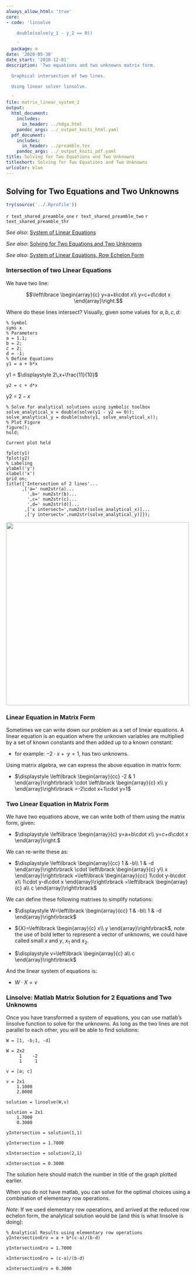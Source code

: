 ```yaml
---
always_allow_html: 'true'
core:
- code: 'linsolve

    double(solve(y_1 - y_2 == 0))

    '
  package: m
date: '2020-05-30'
date_start: '2018-12-01'
description: 'Two equations and two unknowns matrix form.

  Graphical intersection of two lines.

  Using linear solver linsolve.

  '
file: matrix_linear_system_2
output:
  html_document:
    includes:
      in_header: ../hdga.html
    pandoc_args: ../_output_kniti_html.yaml
  pdf_document:
    includes:
      in_header: ../preamble.tex
    pandoc_args: ../_output_kniti_pdf.yaml
title: Solving for Two Equations and Two Unknowns
titleshort: Solving for Two Equations and Two Unknowns
urlcolor: blue
---
```


## Solving for Two Equations and Two Unknowns

```r
try(source('../.Rprofile'))
```

`r text_shared_preamble_one`
`r text_shared_preamble_two`
`r text_shared_preamble_thr`

*See also*: [System of Linear
Equations](https://fanwangecon.github.io/Math4Econ/matrix_system_of_equations/matrix_linear_equations.html)

*See also*: [Solving for Two Equations and Two
Unknowns](https://fanwangecon.github.io/Math4Econ/matrix_system_of_equations/matrix_linear_system_2.html)

*See also*: [System of Linear Equations, Row Echelon
Form](https://fanwangecon.github.io/Math4Econ/matrix_system_of_equations/matrix_row_echelon_form.html)

### Intersection of two Linear Equations

We have two line:

$$\left\lbrace \begin{array}{c}
y=a+b\cdot x\\
y=c+d\cdot x
\end{array}\right.$$

Where do these lines intersect? Visually, given some values for
$a,b,c,d$:

    % Symbol
    syms x 
    % Parameters
    a = 1.1;
    b = 2;
    c = 2;
    d = -1;
    % Define Equations
    y1 = a + b*x

y1 = $\displaystyle 2\,x+\frac{11}{10}$

    y2 = c + d*x

y2 = $\displaystyle 2-x$

    % Solve for analytical solutions using symbolic toolbox
    solve_analytical_x = double(solve(y1 - y2 == 0));
    solve_analytical_y = double(subs(y1, solve_analytical_x));
    % Plot Figure
    figure();
    hold;

    Current plot held

    fplot(y1)
    fplot(y2)
    % Labeling
    ylabel('y')
    xlabel('x')
    grid on;
    title({'Intersection of 2 lines'...
          ,['a=' num2str(a)...
            ',b=' num2str(b)...
            ',c=' num2str(c)...
            ',d=' num2str(d)]...
           ,['x intersect=',num2str(solve_analytical_x)]...
           ,['y intersect=',num2str(solve_analytical_y)]});

![](_img/matrix_linear_system_2_images/figure_0.png){width=500px}

### Linear Equation in Matrix Form

Sometimes we can write down our problem as a set of linear equations. A
linear equation is an equation where the unknown variables are
multiplied by a set of known constants and then added up to a known
constant:

-   for example: $-2\cdot x+\cdot y=1$, has two unknowns.

Using matrix algebra, we can express the above equation in matrix form:

-   $\displaystyle \left\lbrack \begin{array}{cc}
    -2 & 1
    \end{array}\right\rbrack \cdot \left\lbrack \begin{array}{c}
    x\\
    y
    \end{array}\right\rbrack =-2\cdot x+1\cdot y=1$

### Two Linear Equation in Matrix Form

We have two equations above, we can write both of them using the matrix
form, given:

-   $\displaystyle \left\lbrace \begin{array}{c}
    y=a+b\cdot x\\
    y=c+d\cdot x
    \end{array}\right.$

We can re-write these as:

-   $\displaystyle \left\lbrack \begin{array}{cc}
    1 & -b\\
    1 & -d
    \end{array}\right\rbrack \cdot \left\lbrack \begin{array}{c}
    y\\
    x
    \end{array}\right\rbrack =\left\lbrack \begin{array}{cc}
    1\cdot y-b\cdot x\\
    1\cdot y-d\cdot x
    \end{array}\right\rbrack =\left\lbrack \begin{array}{c}
    a\\
    c
    \end{array}\right\rbrack$

We can define these following matrixes to simplify notations:

-   $\displaystyle W=\left\lbrack \begin{array}{cc}
    1 & -b\\
    1 & -d
    \end{array}\right\rbrack$

-   ${X}=\left\lbrack \begin{array}{c}
    x\\
    y
    \end{array}\right\rbrack$, note the use of bold letter to represent
    a vector of unknowns, we could have called small $x$ and $y$, $x_1$
    and $x_2$.

-   $\displaystyle v=\left\lbrack \begin{array}{c}
    a\\
    c
    \end{array}\right\rbrack$

And the linear system of equations is:

-   $\displaystyle W\cdot {X}=v$

### Linsolve: Matlab Matrix Solution for 2 Equations and Two Unknowns 

Once you have transformed a system of equations, you can use matlab's
linsolve function to solve for the unknowns. As long as the two lines
are not parallel to each other, you will be able to find solutions:

    W = [1, -b;1, -d]

    W = 2x2    
         1    -2
         1     1

    v = [a; c]

    v = 2x1    
        1.1000
        2.0000

    solution = linsolve(W,v)

    solution = 2x1    
        1.7000
        0.3000

    yIntersection = solution(1,1)

    yIntersection = 1.7000

    xIntersection = solution(2,1)

    xIntersection = 0.3000

The solution here should match the number in title of the graph plotted
earlier.

When you do not have matlab, you can solve for the optimal choices using
a combination of elementary row operations.

*Note*: If we used elementary row operations, and arrived at the reduced
row echelon form, the analytical solution would be (and this is what
linsolve is doing):

    % Analytical Results using elementary row operations
    yIntersectionEro = a + b*(c-a)/(b-d)

    yIntersectionEro = 1.7000

    xIntersectionEro = (c-a)/(b-d)

    xIntersectionEro = 0.3000
